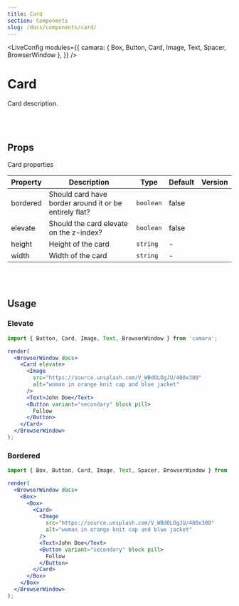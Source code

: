 ```yaml
---
title: Card
section: Components
slug: /docs/components/card/
---
```



<!-- Define `camara` module as `{ Card }` -->

<LiveConfig
  modules={{
    camara: { Box, Button, Card, Image, Text, Spacer, BrowserWindow },
  }}
/>

# Card

Card description.

<br></br>

## Props

Card properties

| Property | Description                                            | Type      | Default | Version |
| -------- | ------------------------------------------------------ | --------- | ------- | ------- |
| bordered | Should card have border around it or be entirely flat? | `boolean` | false   |         |
| elevate  | Should the card elevate on the z-index?                | `boolean` | false   |         |
| height   | Height of the card                                     | `string`  | -       |         |
| width    | Width of the card                                      | `string`  | -       |         |

<br></br>

## Usage

### Elevate

```jsx live noInline
import { Button, Card, Image, Text, BrowserWindow } from 'camara';

render(
  <BrowserWindow docs>
    <Card elevate>
      <Image
        src="https://source.unsplash.com/V_WBdOLOgJU/400x300"
        alt="woman in orange knit cap and blue jacket"
      />
      <Text>John Doe</Text>
      <Button variant="secondary" block pill>
        Follow
      </Button>
    </Card>
  </BrowserWindow>
);
```

### Bordered

```jsx live noInline
import { Box, Button, Card, Image, Text, Spacer, BrowserWindow } from 'camara';

render(
  <BrowserWindow docs>
    <Box>
      <Box>
        <Card>
          <Image
            src="https://source.unsplash.com/V_WBdOLOgJU/400x300"
            alt="woman in orange knit cap and blue jacket"
          />
          <Text>John Doe</Text>
          <Button variant="secondary" block pill>
            Follow
          </Button>
        </Card>
      </Box>
    </Box>
  </BrowserWindow>
);
```
